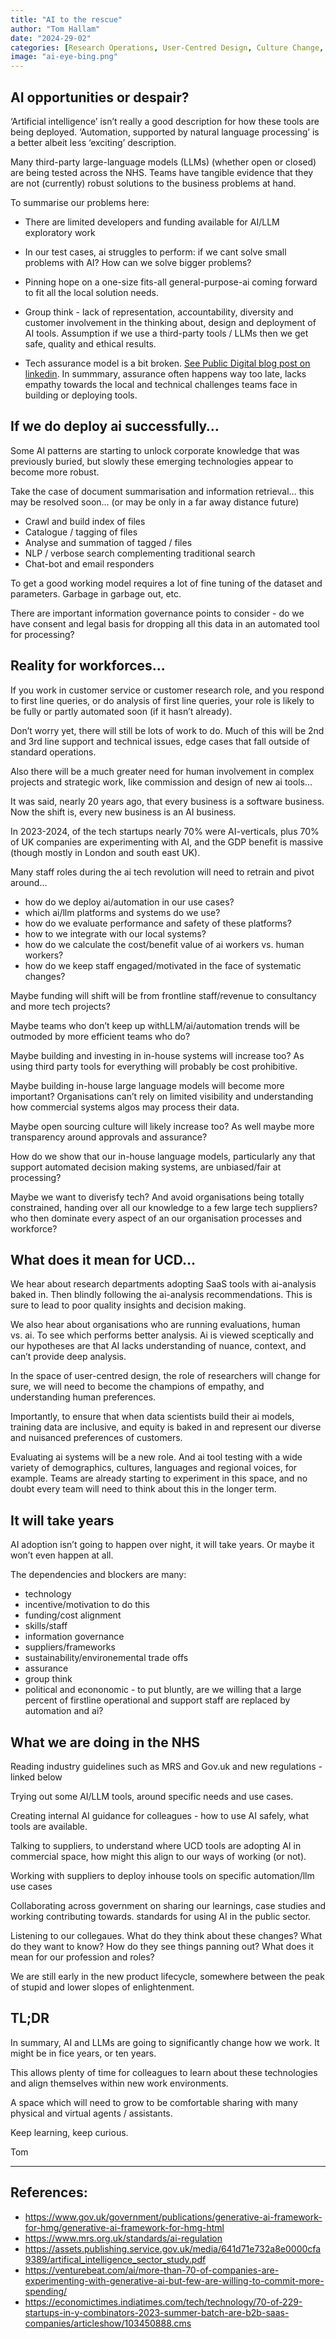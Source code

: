 ```yaml
---
title: "AI to the rescue"
author: "Tom Hallam"
date: "2024-29-02"
categories: [Research Operations, User-Centred Design, Culture Change, Tools, AI, UR Repo]
image: "ai-eye-bing.png"
---
```


## AI opportunities or despair?

‘Artificial intelligence’ isn’t really a good description for how these tools are being deployed. ‘Automation, supported by natural language processing’ is a better albeit less ‘exciting’ description.

Many third-party large-language models (LLMs) (whether open or closed) are being tested across the NHS. Teams have tangible evidence that they are not (currently) robust solutions to the business problems at hand. 

To summarise our problems here:

* There are limited developers and funding available for AI/LLM exploratory work

* In our test cases, ai struggles to perform: if we cant solve small problems with AI? How can we solve bigger problems?

* Pinning hope on a one-size fits-all general-purpose-ai coming forward to fit all the local solution needs.

* Group think - lack of representation, accountability, diversity and customer involvement in the thinking about, design and deployment of AI tools. Assumption if we use a third-party tools / LLMs then we get safe, quality and ethical results.

* Tech assurance model is a bit broken. [See Public Digital blog post on linkedin](https://www.linkedin.com/posts/chris-fleming-pd_developing-digital-services-in-health-requires-activity-7165982816579620864-0ieg){.external target="_blank"}. In summmary, assurance often happens way too late, lacks empathy towards the local and technical challenges teams face in building or deploying tools. 


## If we do deploy ai successfully...

Some AI patterns are starting to unlock corporate knowledge that was previously buried, but slowly these emerging technologies appear to become more robust.

Take the case of document summarisation and information retrieval… this may be resolved soon… (or may be only in a far away distance future)

* Crawl and build index of files
* Catalogue / tagging of files
* Analyse and summation of tagged / files
* NLP / verbose search complementing traditional search
* Chat-bot and email responders

To get a good working model requires a lot of fine tuning of the dataset and parameters. Garbage in garbage out, etc. 

There are important information governance points to consider - do we have consent and legal basis for dropping all this data in an automated tool for processing?


## Reality for workforces...

If you work in customer service or customer research role, and you respond to first line queries, or do analysis of first line queries, your role is likely to be fully or partly automated soon (if it hasn’t already).

Don't worry yet, there will still be lots of work to do. Much of this will be 2nd and 3rd line support and technical issues, edge cases that fall outside of standard operations.

Also there will be a much greater need for human involvement in complex projects and strategic work, like commission and design of new ai tools... 

It was said, nearly 20 years ago, that every business is a software business. Now the shift is, every new business is an AI business. 

In 2023-2024, of the tech startups nearly 70% were AI-verticals, plus 70% of UK companies are experimenting with AI, and the GDP benefit is massive (though mostly in London and south east UK).

Many staff roles during the ai tech revolution will need to retrain and pivot around... 

* how do we deploy ai/automation in our use cases?
* which ai/llm platforms and systems do we use? 
* how do we evaluate performance and safety of these platforms?
* how to we integrate with our local systems?
* how do we calculate the cost/benefit value of ai workers vs. human workers? 
* how do we keep staff engaged/motivated in the face of systematic changes?

Maybe funding will shift will be from frontline staff/revenue to consultancy and more tech projects?

Maybe teams who don’t keep up withLLM/ai/automation trends will be outmoded by more efficient teams who do?

Maybe building and investing in in-house systems will increase too? As using third party tools for everything will probably be cost prohibitive.

Maybe building in-house large language models will become more important? Organisations can't rely on limited visibility and understanding how commercial systems algos may process their data.

Maybe open sourcing culture will likely increase too? As well maybe more transparency around approvals and assurance?

How do we show that our in-house language models, particularly any that support automated decision making systems, are unbiased/fair at processing?

Maybe we want to diverisfy tech? And avoid organisations being totally constrained, handing over all our knowledge to a few large tech suppliers? who then dominate every aspect of an our organisation processes and workforce?


## What does it mean for UCD... 

We hear about research departments adopting SaaS tools with ai-analysis baked in. 
Then blindly following the ai-analysis recommendations. This is sure to lead to poor quality insights and decision making.

We also hear about organisations who are running evaluations, human vs. ai. To see which performs better analysis. Ai is viewed sceptically and our hypotheses are that AI lacks understanding of nuance, context, and can't provide deep analysis.

In the space of user-centred design, the role of researchers will change for sure, we will need to become the champions of empathy, and understanding human preferences. 

Importantly, to ensure that when data scientists build their ai models, training data are inclusive, and equity is baked in and represent our diverse and nuisanced preferences of customers.

Evaluating ai systems will be a new role. And ai tool testing with a wide variety of demographics, cultures, languages and regional voices, for example. Teams are already starting to experiment in this space, and no doubt every team will need to think about this in the longer term.



## It will take years

AI adoption isn't going to happen over night, it will take years. Or maybe it won't even happen at all.

The dependencies and blockers are many:

* technology
* incentive/motivation to do this
* funding/cost alignment
* skills/staff
* information governance
* suppliers/frameworks
* sustainability/environemental trade offs
* assurance
* group think 
* political and econonomic - to put bluntly, are we willing that a large percent of firstline operational and support staff are replaced by automation and ai?


## What we are doing in the NHS

Reading industry guidelines such as MRS and Gov.uk and new regulations - linked below

Trying out some AI/LLM tools, around specific needs and use cases.

Creating internal AI guidance for colleagues - how to use AI safely, what tools are available.

Talking to suppliers, to understand where UCD tools are adopting AI in commercial space, how might this align to our ways of working (or not).

Working with suppliers to deploy inhouse tools on specific automation/llm use cases

Collaborating across government on sharing our learnings, case studies and working contributing towards. standards for using AI in the public sector.

Listening to our collegaues. What do they think about these changes? What do they want to know? How do they see things panning out? What does it mean for our profession and roles?

We are still early in the new product lifecycle, somewhere between the peak of stupid and lower slopes of enlightenment.


## TL;DR

In summary, AI and LLMs are going to significantly change how we work. It might be in fice years, or ten years. 

This allows plenty of time for colleagues to learn about these technologies and align themselves within new work environments. 

A space which will need to grow to be comfortable sharing with many physical and virtual agents / assistants. 

Keep learning, keep curious.

Tom



---

## References:

* [https://www.gov.uk/government/publications/generative-ai-framework-for-hmg/generative-ai-framework-for-hmg-html](https://www.gov.uk/government/publications/generative-ai-framework-for-hmg/generative-ai-framework-for-hmg-html){.external target="_blank"}
* [https://www.mrs.org.uk/standards/ai-regulation](https://www.mrs.org.uk/standards/ai-regulation){.external target="_blank"}
* [https://assets.publishing.service.gov.uk/media/641d71e732a8e0000cfa9389/artifical_intelligence_sector_study.pdf](https://assets.publishing.service.gov.uk/media/641d71e732a8e0000cfa9389/artifical_intelligence_sector_study.pdf){.external target="_blank"}
* [https://venturebeat.com/ai/more-than-70-of-companies-are-experimenting-with-generative-ai-but-few-are-willing-to-commit-more-spending/](https://venturebeat.com/ai/more-than-70-of-companies-are-experimenting-with-generative-ai-but-few-are-willing-to-commit-more-spending/){.external target="_blank"}
* [https://economictimes.indiatimes.com/tech/technology/70-of-229-startups-in-y-combinators-2023-summer-batch-are-b2b-saas-companies/articleshow/103450888.cms](https://economictimes.indiatimes.com/tech/technology/70-of-229-startups-in-y-combinators-2023-summer-batch-are-b2b-saas-companies/articleshow/103450888.cms){.external target="_blank"}